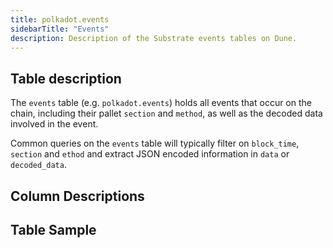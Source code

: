 ```yaml
---
title: polkadot.events
sidebarTitle: "Events"
description: Description of the Substrate events tables on Dune.
---
```


## Table description

The `events` table (e.g. `polkadot.events`) holds all events that occur on the chain, including their pallet `section` and `method`, as well as the decoded data involved in the event.  


Common queries on the `events` table will typically filter on `block_time`, `section` and `ethod` and extract JSON encoded information in
`data` or `decoded_data`.

## Column Descriptions


<ColumnDescriptions tableSchema="polkadot" tableName="events" />

## Table Sample


<TableSample tableSchema="polkadot" tableName="events" /> 
